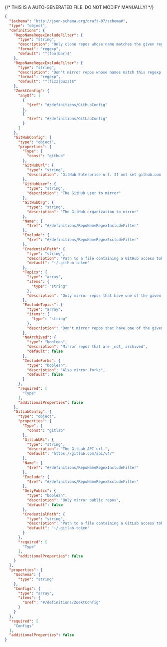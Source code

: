 {/* THIS IS A AUTO-GENERATED FILE. DO NOT MODIFY MANUALLY! */}
```json
{
  "$schema": "http://json-schema.org/draft-07/schema#",
  "type": "object",
  "definitions": {
    "RepoNameRegexIncludeFilter": {
      "type": "string",
      "description": "Only clone repos whose name matches the given regexp.",
      "format": "regexp",
      "default": "^(foo|bar)$"
    },
    "RepoNameRegexExcludeFilter": {
      "type": "string",
      "description": "Don't mirror repos whose names match this regexp.",
      "format": "regexp",
      "default": "^(fizz|buzz)$"
    },
    "ZoektConfig": {
      "anyOf": [
        {
          "$ref": "#/definitions/GitHubConfig"
        },
        {
          "$ref": "#/definitions/GitLabConfig"
        }
      ]
    },
    "GitHubConfig": {
      "type": "object",
      "properties": {
        "Type": {
          "const": "github"
        },
        "GitHubUrl": {
          "type": "string",
          "description": "GitHub Enterprise url. If not set github.com will be used as the host."
        },
        "GitHubUser": {
          "type": "string",
          "description": "The GitHub user to mirror"
        },
        "GitHubOrg": {
          "type": "string",
          "description": "The GitHub organization to mirror"
        },
        "Name": {
          "$ref": "#/definitions/RepoNameRegexIncludeFilter"
        },
        "Exclude": {
          "$ref": "#/definitions/RepoNameRegexExcludeFilter"
        },
        "CredentialPath": {
          "type": "string",
          "description": "Path to a file containing a GitHub access token.",
          "default": "~/.github-token"
        },
        "Topics": {
          "type": "array",
          "items": {
            "type": "string"
          },
          "description": "Only mirror repos that have one of the given topics"
        },
        "ExcludeTopics": {
          "type": "array",
          "items": {
            "type": "string"
          },
          "description": "Don't mirror repos that have one of the given topics"
        },
        "NoArchived": {
          "type": "boolean",
          "description": "Mirror repos that are _not_ archived",
          "default": false
        },
        "IncludeForks": {
          "type": "boolean",
          "description": "Also mirror forks",
          "default": false
        }
      },
      "required": [
        "Type"
      ],
      "additionalProperties": false
    },
    "GitLabConfig": {
      "type": "object",
      "properties": {
        "Type": {
          "const": "gitlab"
        },
        "GitLabURL": {
          "type": "string",
          "description": "The GitLab API url.",
          "default": "https://gitlab.com/api/v4/"
        },
        "Name": {
          "$ref": "#/definitions/RepoNameRegexIncludeFilter"
        },
        "Exclude": {
          "$ref": "#/definitions/RepoNameRegexExcludeFilter"
        },
        "OnlyPublic": {
          "type": "boolean",
          "description": "Only mirror public repos",
          "default": false
        },
        "CredentialPath": {
          "type": "string",
          "description": "Path to a file containing a GitLab access token.",
          "default": "~/.gitlab-token"
        }
      },
      "required": [
        "Type"
      ],
      "additionalProperties": false
    }
  },
  "properties": {
    "$schema": {
      "type": "string"
    },
    "Configs": {
      "type": "array",
      "items": {
        "$ref": "#/definitions/ZoektConfig"
      }
    }
  },
  "required": [
    "Configs"
  ],
  "additionalProperties": false
}
```
